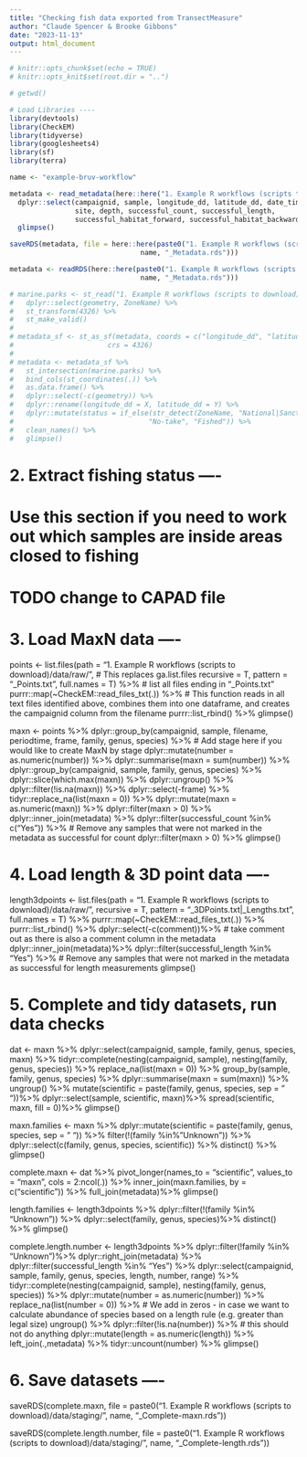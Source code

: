 ```yaml
---
title: "Checking fish data exported from TransectMeasure"
author: "Claude Spencer & Brooke Gibbons"
date: "2023-11-13"
output: html_document
---
```


```r
# knitr::opts_chunk$set(echo = TRUE)
# knitr::opts_knit$set(root.dir = "..")
```

```r
# getwd()
```


```r
# Load Libraries ----
library(devtools)
library(CheckEM)
library(tidyverse)
library(googlesheets4)
library(sf)
library(terra)
```

```r
name <- "example-bruv-workflow"
```

```r
metadata <- read_metadata(here::here("1. Example R workflows (scripts to download)/data/raw/")) %>%
  dplyr::select(campaignid, sample, longitude_dd, latitude_dd, date_time, location,  # Review columns to align with GlobalArchive - plus make metadata match
                site, depth, successful_count, successful_length,
                successful_habitat_forward, successful_habitat_backward) %>%
  glimpse()

saveRDS(metadata, file = here::here(paste0("1. Example R workflows (scripts to download)/data/tidy/",
                                name, "_Metadata.rds")))
```

```r
metadata <- readRDS(here::here(paste0("1. Example R workflows (scripts to download)/data/tidy/",
                                name, "_Metadata.rds")))
```

```r
# marine.parks <- st_read("1. Example R workflows (scripts to download)/data/spatial/shapefiles/")  %>% 
#   dplyr::select(geometry, ZoneName) %>%
#   st_transform(4326) %>%
#   st_make_valid()
# 
# metadata_sf <- st_as_sf(metadata, coords = c("longitude_dd", "latitude_dd"), 
#                       crs = 4326)
# 
# metadata <- metadata_sf %>%
#   st_intersection(marine.parks) %>%
#   bind_cols(st_coordinates(.)) %>%
#   as.data.frame() %>%
#   dplyr::select(-c(geometry)) %>%
#   dplyr::rename(longitude_dd = X, latitude_dd = Y) %>%
#   dplyr::mutate(status = if_else(str_detect(ZoneName, "National|Sanctuary"), 
#                                 "No-take", "Fished")) %>%
#   clean_names() %>%
#   glimpse()
```


# 2. Extract fishing status ----
# Use this section if you need to work out which samples are inside areas closed to fishing
# TODO change to CAPAD file


# 3. Load MaxN data ----
points <- list.files(path = "1. Example R workflows (scripts to download)/data/raw/",      # This replaces ga.list.files
                     recursive = T,
                     pattern = "_Points.txt",
                     full.names = T) %>% # list all files ending in "_Points.txt"
  purrr::map(~CheckEM::read_files_txt(.)) %>% # This function reads in all text files identified above, combines them into one dataframe, and creates the campaignid column from the filename
  purrr::list_rbind() %>%
  glimpse()

maxn <- points %>% 
  dplyr::group_by(campaignid, sample, filename, periodtime, frame, family, genus, species) %>% # Add stage here if you would like to create MaxN by stage
  dplyr::mutate(number = as.numeric(number)) %>%
  dplyr::summarise(maxn = sum(number)) %>%
  dplyr::group_by(campaignid, sample, family, genus, species) %>%
  dplyr::slice(which.max(maxn)) %>%
  dplyr::ungroup() %>%
  dplyr::filter(!is.na(maxn)) %>%
  dplyr::select(-frame) %>%
  tidyr::replace_na(list(maxn = 0)) %>%
  dplyr::mutate(maxn = as.numeric(maxn)) %>%
  dplyr::filter(maxn > 0) %>%
  dplyr::inner_join(metadata) %>%
  dplyr::filter(successful_count %in% c("Yes")) %>% # Remove any samples that were not marked in the metadata as successful for count
  dplyr::filter(maxn > 0) %>%
  glimpse()

# 4. Load length & 3D point data ----
length3dpoints <- list.files(path = "1. Example R workflows (scripts to download)/data/raw/",
                             recursive = T,
                             pattern = "_3DPoints.txt|_Lengths.txt",
                             full.names = T) %>%
  purrr::map(~CheckEM::read_files_txt(.)) %>%
  purrr::list_rbind() %>%
  dplyr::select(-c(comment))%>% # take comment out as there is also a comment column in the metadata
  dplyr::inner_join(metadata)%>%
  dplyr::filter(successful_length %in% "Yes") %>% # Remove any samples that were not marked in the metadata as successful for length measurements
  glimpse()

# 5. Complete and tidy datasets, run data checks
dat <- maxn %>%
  dplyr::select(campaignid, sample, family, genus, species, maxn) %>%
  tidyr::complete(nesting(campaignid, sample), nesting(family, genus, species)) %>%
  replace_na(list(maxn = 0)) %>%
  group_by(sample, family, genus, species) %>%
  dplyr::summarise(maxn = sum(maxn)) %>%
  ungroup() %>% 
  mutate(scientific = paste(family, genus, species, sep = " "))%>%
  dplyr::select(sample, scientific, maxn)%>%
  spread(scientific, maxn, fill = 0)%>%
  glimpse()

maxn.families <- maxn %>%
  dplyr::mutate(scientific = paste(family, genus, species, sep = " ")) %>%
  filter(!(family %in% "Unknown")) %>%
  dplyr::select(c(family, genus, species, scientific)) %>%
  distinct() %>%
  glimpse()

complete.maxn <- dat %>%
  pivot_longer(names_to = "scientific", values_to = "maxn",
               cols = 2:ncol(.)) %>%
  inner_join(maxn.families, by = c("scientific")) %>%
  full_join(metadata)%>%
  glimpse()

length.families <- length3dpoints %>%
  dplyr::filter(!(family %in% "Unknown")) %>%
  dplyr::select(family, genus, species)%>%
  distinct() %>%
  glimpse()

complete.length.number <- length3dpoints %>% 
  dplyr::filter(!family %in% "Unknown")%>%
  dplyr::right_join(metadata) %>%
  dplyr::filter(successful_length %in% "Yes") %>%
  dplyr::select(campaignid, sample, family, genus, species, length, number, range) %>%
  tidyr::complete(nesting(campaignid, sample), nesting(family, genus, species)) %>%
  dplyr::mutate(number = as.numeric(number)) %>%
  replace_na(list(number = 0)) %>% # We add in zeros - in case we want to calculate abundance of species based on a length rule (e.g. greater than legal size)
  ungroup() %>%
  dplyr::filter(!is.na(number)) %>% # this should not do anything
  dplyr::mutate(length = as.numeric(length)) %>%
  left_join(.,metadata) %>%
  tidyr::uncount(number) %>%
  glimpse()

# 6. Save datasets ----
saveRDS(complete.maxn, 
          file = paste0("1. Example R workflows (scripts to download)/data/staging/",
                       name, "_Complete-maxn.rds"))

saveRDS(complete.length.number, 
          file = paste0("1. Example R workflows (scripts to download)/data/staging/",
                       name, "_Complete-length.rds"))
